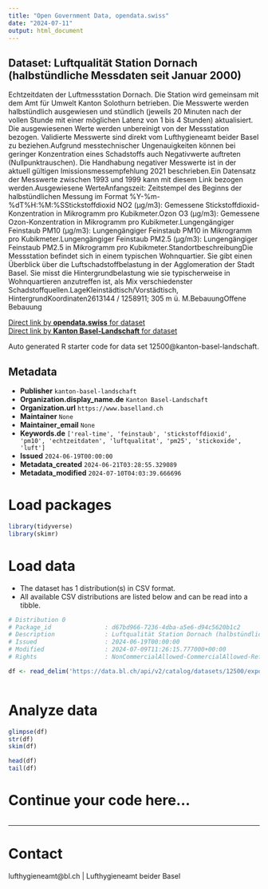 ```yaml
---
title: "Open Government Data, opendata.swiss"
date: "2024-07-11"
output: html_document
---
```


## Dataset: Luftqualität Station Dornach (halbstündliche Messdaten seit Januar 2000)

Echtzeitdaten der Luftmessstation Dornach. Die Station wird gemeinsam mit dem Amt für Umwelt Kanton Solothurn betrieben. Die Messwerte werden halbstündlich ausgewiesen und stündlich (jeweils 20 Minuten nach der vollen Stunde mit einer möglichen Latenz von 1 bis 4 Stunden) aktualisiert. Die ausgewiesenen Werte werden unbereinigt von der Messstation bezogen. Validierte Messwerte sind direkt vom Lufthygieneamt beider Basel zu beziehen.Aufgrund messtechnischer Ungenauigkeiten können bei geringer Konzentration eines Schadstoffs auch Negativwerte auftreten (Nullpunktrauschen). Die Handhabung negativer Messwerte ist in der aktuell gültigen Imissionsmessempfehlung 2021 beschrieben.Ein Datensatz der Messwerte zwischen 1993 und 1999 kann mit diesem Link bezogen werden.Ausgewiesene WerteAnfangszeit: Zeitstempel des Beginns der halbstündlichen Messung im Format %Y-%m-%dT%H:%M:%SStickstoffdioxid NO2 (µg/m3): Gemessene Stickstoffdioxid-Konzentration in Mikrogramm pro Kubikmeter.Ozon O3 (µg/m3): Gemessene Ozon-Konzentration in Mikrogramm pro Kubikmeter.Lungengängiger Feinstaub PM10 (µg/m3): Lungengängiger Feinstaub PM10 in Mikrogramm pro Kubikmeter.Lungengängiger Feinstaub PM2.5 (µg/m3): Lungengängiger Feinstaub PM2.5 in Mikrogramm pro Kubikmeter.StandortbeschreibungDie Messstation befindet sich in einem typischen Wohnquartier. Sie gibt einen Überblick über die Luftschadstoffbelastung in der Agglomeration der Stadt Basel. Sie misst die Hintergrundbelastung wie sie typischerweise in Wohnquartieren anzutreffen ist, als Mix verschiedenster Schadstoffquellen.LageKleinstädtisch/Vorstädtisch, HintergrundKoordinaten2613144 / 1258911; 305 m ü. M.BebauungOffene Bebauung

[Direct link by **opendata.swiss** for dataset](https://opendata.swiss/de/dataset/luftqualitat-station-dornach-halbstundliche-messdaten-seit-januar-2000)<br>
[Direct link by **Kanton Basel-Landschaft** for dataset](https://data.bl.ch/explore/dataset/12500/)

Auto generated R starter code for data set 12500@kanton-basel-landschaft.

## Metadata

- **Publisher** `kanton-basel-landschaft`
- **Organization.display_name.de** `Kanton Basel-Landschaft`
- **Organization.url** `https://www.baselland.ch`
- **Maintainer** `None`
- **Maintainer_email** `None`
- **Keywords.de** `['real-time', 'feinstaub', 'stickstoffdioxid', 'pm10', 'echtzeitdaten', 'luftqualitat', 'pm25', 'stickoxide', 'luft']`
- **Issued** `2024-06-19T00:00:00`
- **Metadata_created** `2024-06-21T03:28:55.329089`
- **Metadata_modified** `2024-07-10T04:03:39.666696`


# Load packages

```r

library(tidyverse)
library(skimr)

```

# Load data

-   The dataset has 1 distribution(s) in CSV format.
-   All available CSV distributions are listed below and can be read into a tibble.

```r

# Distribution 0
# Package_id               : d67bd966-7236-4dba-a5e6-d94c5620b1c2
# Description              : Luftqualität Station Dornach (halbstündliche Messdaten seit Januar 2000) (csv)
# Issued                   : 2024-06-19T00:00:00
# Modified                 : 2024-07-09T11:26:15.777000+00:00
# Rights                   : NonCommercialAllowed-CommercialAllowed-ReferenceRequired

df <- read_delim('https://data.bl.ch/api/v2/catalog/datasets/12500/exports/csv')



```

# Analyze data

```r

glimpse(df)
str(df)
skim(df)

head(df)
tail(df)

```

# Continue your code here...

```r

```

------------------------------------------------------------------------

# Contact

lufthygieneamt@bl.ch | Lufthygieneamt beider Basel

